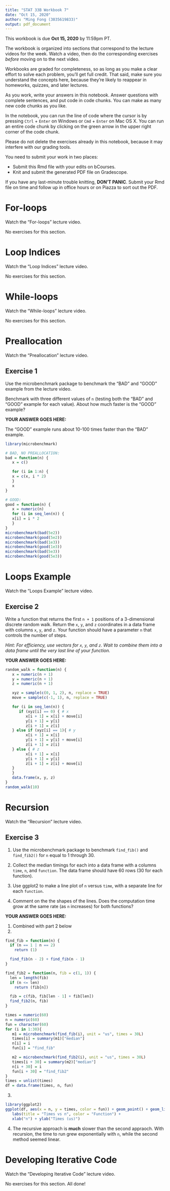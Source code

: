```yaml
---
title: "STAT 33B Workbook 7"
date: "Oct 15, 2020"
author: "Ming Fong (3035619833)"
output: pdf_document
---
```


This workbook is due __Oct 15, 2020__ by 11:59pm PT.

The workbook is organized into sections that correspond to the lecture videos
for the week. Watch a video, then do the corresponding exercises _before_
moving on to the next video.

Workbooks are graded for completeness, so as long as you make a clear effort to
solve each problem, you'll get full credit. That said, make sure you understand
the concepts here, because they're likely to reappear in homeworks, quizzes,
and later lectures.

As you work, write your answers in this notebook. Answer questions with
complete sentences, and put code in code chunks. You can make as many new code
chunks as you like.

In the notebook, you can run the line of code where the cursor is by pressing
`Ctrl` + `Enter` on Windows or `Cmd` + `Enter` on Mac OS X. You can run an
entire code chunk by clicking on the green arrow in the upper right corner of
the code chunk. 

Please do not delete the exercises already in this notebook, because it may
interfere with our grading tools.

You need to submit your work in two places:

* Submit this Rmd file with your edits on bCourses.
* Knit and submit the generated PDF file on Gradescope.

If you have any last-minute trouble knitting, **DON'T PANIC**. Submit your Rmd
file on time and follow up in office hours or on Piazza to sort out the PDF.


For-loops
=========

Watch the "For-loops" lecture video.

No exercises for this section.



Loop Indices
============

Watch the "Loop Indices" lecture video.

No exercises for this section.



While-loops
===========

Watch the "While-loops" lecture video.

No exercises for this section.



Preallocation
=============

Watch the "Preallocation" lecture video.

## Exercise 1

Use the microbenchmark package to benchmark the "BAD" and "GOOD" example from
the lecture video.

Benchmark with three different values of `n` (testing both the "BAD" and "GOOD"
example for each value). About how much faster is the "GOOD" example?

**YOUR ANSWER GOES HERE:**

The "GOOD" example runs about 10-100 times faster than the "BAD" example.
```r
library(microbenchmark)

# BAD, NO PREALLOCATION:
bad = function(n) {
   x = c()

   for (i in 1:n) {
   x = c(x, i * 2)
   }
   x
}

# GOOD:
good = function(n) {
   x = numeric(n)
   for (i in seq_len(n)) {
   x[i] = i * 2
   }
}
microbenchmark(bad(5e2))
microbenchmark(good(5e2))
microbenchmark(bad(1e3))
microbenchmark(good(1e3))
microbenchmark(bad(5e3))
microbenchmark(good(5e3))
```

Loops Example
=============

Watch the "Loops Example" lecture video.

## Exercise 2

Write a function that returns the first `n + 1` positions of a 3-dimensional
discrete random walk. Return the `x`, `y`, and `z` coordinates in a data frame
with columns `x`, `y`, and `z`. Your function should have a parameter `n` that
controls the number of steps.

_Hint: For efficiency, use vectors for `x`, `y`, and `z`. Wait to combine them
into a data frame until the very last line of your function._

**YOUR ANSWER GOES HERE:**

```r
random_walk = function(n) {
   x = numeric(n + 1)
   y = numeric(n + 1)
   z = numeric(n + 1)

   xyz = sample(c(0, 1, 2), n, replace = TRUE)
   move = sample(c(-1, 1), n, replace = TRUE)

   for (i in seq_len(n)) {
      if (xyz[i] == 0) { # x
         x[i + 1] = x[i] + move[i]
         y[i + 1] = y[i]
         z[i + 1] = z[i]
   } else if (xyz[i] == 1){ # y
         x[i + 1] = x[i]
         y[i + 1] = y[i] + move[i]
         z[i + 1] = z[i]
   } else { # z
         x[i + 1] = x[i]
         y[i + 1] = y[i]
         z[i + 1] = z[i] + move[i]
   }
   }
   data.frame(x, y, z)
}
random_walk(10)
```

Recursion
=========

Watch the "Recursion" lecture video.


## Exercise 3

1. Use the microbenchmark package to benchmark `find_fib()` and `find_fib2()`
   for `n` equal to 1 through 30.

2. Collect the median timings for each into a data frame with a columns `time`,
   `n`, and `function`. The data frame should have 60 rows (30 for each
   function).

3. Use ggplot2 to make a line plot of `n` versus `time`, with a separate line
   for each `function`.

4. Comment on the the shapes of the lines. Does the computation time grow at
   the same rate (as `n` increases) for both functions?

**YOUR ANSWER GOES HERE:**

1. Combined with part 2 below
2. 
```r
find_fib = function(n) {
  if (n == 1 | n == 2)
    return (1)

  find_fib(n - 2) + find_fib(n - 1)
}

find_fib2 = function(n, fib = c(1, 1)) {
  len = length(fib)
  if (n <= len)
    return (fib[n])

  fib = c(fib, fib[len - 1] + fib[len])
  find_fib2(n, fib)
}

times = numeric(60)
n = numeric(60)
fun = character(60)
for (i in 1:30){
   m1 = microbenchmark(find_fib(i), unit = "us", times = 30L)
   times[i] = summary(m1)["median"]
   n[i] = i
   fun[i] = "find_fib"

   m2 = microbenchmark(find_fib2(i), unit = "us", times = 30L)
   times[i + 30] = summary(m2)["median"]
   n[i + 30] = i
   fun[i + 30] = "find_fib2"
}
times = unlist(times)
df = data.frame(times, n, fun)
```

3. 
```r
library(ggplot2)
ggplot(df, aes(x = n, y = times, color = fun)) + geom_point() + geom_line() +
   labs(title = "Times vs n", color = "Function") +
   xlab("n") + ylab("Times (us)")
```

4. The recursive approach is **much** slower than the second appraoch. With recursion, the time to run grew exponentially with `n`, while the second method seemed linear.

Developing Iterative Code
=========================

Watch the "Developing Iterative Code" lecture video.

No exercises for this section. All done!
